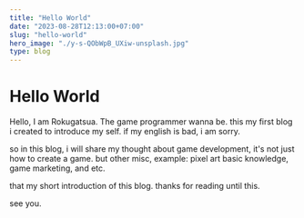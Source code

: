 ```yaml
---
title: "Hello World"
date: "2023-08-28T12:13:00+07:00"
slug: "hello-world"
hero_image: "./y-s-QObWpB_UXiw-unsplash.jpg"
type: blog
---
```


# Hello World

Hello, I am Rokugatsua. The game programmer wanna be. this my first blog i created to introduce my self.
if my english is bad, i am sorry.

so in this blog, i will share my thought about game development, it's not just how to create a game. but 
other misc, example: pixel art basic knowledge, game marketing, and etc.

that my short introduction of this blog. thanks for reading until this.

see you.